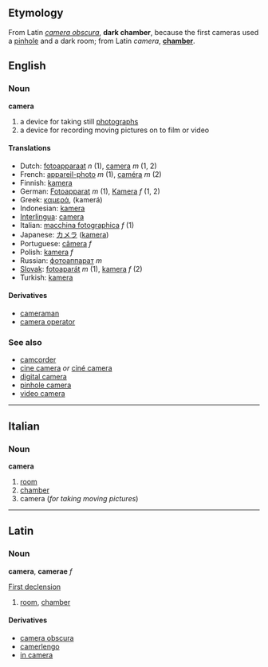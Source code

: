 ==Etymology==
From Latin ''[[camera obscura]]'', '''dark chamber''', because the first cameras used a [[pinhole]] and a dark room; from Latin ''camera'', '''[[chamber]]'''.

==English==
=== Noun ===
'''camera'''

#a device for taking still [[photograph]]s
#a device for recording moving pictures on to film or video

====Translations====
*Dutch: [[fotoapparaat]] ''n'' (1), [[camera]] ''m'' (1, 2)
*French: [[appareil-photo]] ''m'' (1), [[caméra]] ''m'' (2)
*Finnish: [[kamera]]
*German: [[Fotoapparat]] ''m'' (1), [[Kamera]] ''f'' (1, 2)
*Greek: [[καμερά]], (kamerá)
*Indonesian: [[kamera]]
*[[Interlingua]]: [[camera]]
*Italian: [[macchina fotographica]] ''f'' (1)
*Japanese: [[カメラ]] ([[kamera]])
*Portuguese: [[câmera]] ''f''
*Polish: [[kamera]] ''f''
*Russian: [[фотоаппарат]] ''m''
*[[Slovak]]: [[fotoaparát]] ''m'' (1), [[kamera]] ''f'' (2)
*Turkish: [[kamera]]

====Derivatives====
*[[cameraman]]
*[[camera operator]]

===See also===
*[[camcorder]]
*[[cine camera]] ''or'' [[ciné camera]]
*[[digital camera]]
*[[pinhole camera]]
*[[video camera]]

----

==Italian==
===Noun===
'''camera'''

#[[room]]
#[[chamber]]
#camera (''for taking moving pictures'')

----
==Latin==
===Noun===
'''camera''', '''camerae''' ''f''

[[Latin:First declension|First declension]]

#[[room]], [[chamber]]

====Derivatives====
*[[camera obscura]]
*[[camerlengo]]
*[[in camera]]